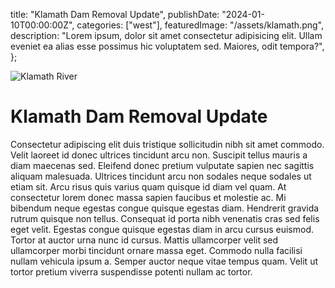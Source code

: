   title: "Klamath Dam Removal Update",
  publishDate: "2024-01-10T00:00:00Z",
  categories: ["west"],
  featuredImage: "/assets/klamath.png",
  description:
    "Lorem ipsum, dolor sit amet consectetur adipisicing elit. Ullam eveniet ea alias esse possimus hic voluptatem sed. Maiores, odit tempora?",
};

![Klamath River](/assets/klamath.png)

# Klamath Dam Removal Update

Consectetur adipiscing elit duis tristique sollicitudin nibh sit amet commodo. Velit laoreet id donec ultrices tincidunt arcu non. Suscipit tellus mauris a diam maecenas sed. Eleifend donec pretium vulputate sapien nec sagittis aliquam malesuada. Ultrices tincidunt arcu non sodales neque sodales ut etiam sit. Arcu risus quis varius quam quisque id diam vel quam. At consectetur lorem donec massa sapien faucibus et molestie ac. Mi bibendum neque egestas congue quisque egestas diam. Hendrerit gravida rutrum quisque non tellus. Consequat id porta nibh venenatis cras sed felis eget velit. Egestas congue quisque egestas diam in arcu cursus euismod. Tortor at auctor urna nunc id cursus. Mattis ullamcorper velit sed ullamcorper morbi tincidunt ornare massa eget. Commodo nulla facilisi nullam vehicula ipsum a. Semper auctor neque vitae tempus quam. Velit ut tortor pretium viverra suspendisse potenti nullam ac tortor.
